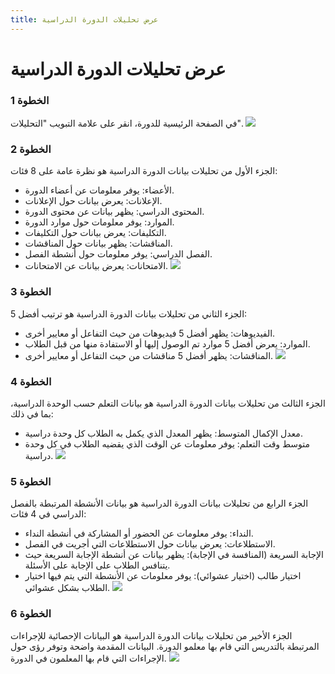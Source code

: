 --- 
title: عرض تحليلات الدورة الدراسية
--- 


# عرض تحليلات الدورة الدراسية

### الخطوة 1
في الصفحة الرئيسية للدورة، انقر على علامة التبويب "التحليلات".
![](/ar/img/ulearning/admin/Viewing_course_analytics.png)

### الخطوة 2
الجزء الأول من تحليلات بيانات الدورة الدراسية هو نظرة عامة على 8 فئات:
- الأعضاء: يوفر معلومات عن أعضاء الدورة.
- الإعلانات: يعرض بيانات حول الإعلانات.
- المحتوى الدراسي: يظهر بيانات عن محتوى الدورة.
- الموارد: يوفر معلومات حول موارد الدورة.
- التكليفات: يعرض بيانات حول التكليفات.
- المناقشات: يظهر بيانات حول المناقشات.
- الفصل الدراسي: يوفر معلومات حول أنشطة الفصل.
- الامتحانات: يعرض بيانات عن الامتحانات.
![](/ar/img/ulearning/admin/Viewing_course_analytics_2.png)

### الخطوة 3
الجزء الثاني من تحليلات بيانات الدورة الدراسية هو ترتيب أفضل 5:
- الفيديوهات: يظهر أفضل 5 فيديوهات من حيث التفاعل أو معايير أخرى.
- الموارد: يعرض أفضل 5 موارد تم الوصول إليها أو الاستفادة منها من قبل الطلاب.
- المناقشات: يظهر أفضل 5 مناقشات من حيث التفاعل أو معايير أخرى.
![](/ar/img/ulearning/admin/Viewing_course_analytics_3.png)

### الخطوة 4
الجزء الثالث من تحليلات بيانات الدورة الدراسية هو بيانات التعلم حسب الوحدة الدراسية، بما في ذلك:
- معدل الإكمال المتوسط: يظهر المعدل الذي يكمل به الطلاب كل وحدة دراسية.
- متوسط وقت التعلم: يوفر معلومات عن الوقت الذي يقضيه الطلاب في كل وحدة دراسية.
![](/ar/img/ulearning/admin/Viewing_course_analytics_4.png)

### الخطوة 5
الجزء الرابع من تحليلات بيانات الدورة الدراسية هو بيانات الأنشطة المرتبطة بالفصل الدراسي في 4 فئات:
- النداء: يوفر معلومات عن الحضور أو المشاركة في أنشطة النداء.
- الاستطلاعات: يعرض بيانات حول الاستطلاعات التي أجريت في الفصل.
- الإجابة السريعة (المنافسة في الإجابة): يظهر بيانات عن أنشطة الإجابة السريعة حيث يتنافس الطلاب على الإجابة على الأسئلة.
- اختيار طالب (اختيار عشوائي): يوفر معلومات عن الأنشطة التي يتم فيها اختيار الطلاب بشكل عشوائي.
![](/ar/img/ulearning/admin/Viewing_course_analytics_5.png)

### الخطوة 6
الجزء الأخير من تحليلات بيانات الدورة الدراسية هو البيانات الإحصائية للإجراءات المرتبطة بالتدريس التي قام بها معلمو الدورة. البيانات المقدمة واضحة وتوفر رؤى حول الإجراءات التي قام بها المعلمون في الدورة.
![](/ar/img/ulearning/admin/Viewing_course_analytics_6.png)
